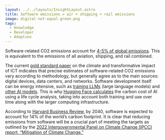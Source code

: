 ```yaml
---
layout: ../../layouts/InsightLayout.astro
title: Software emissions = air + shipping + rail emissions
image: digital-not-equal-green.png
tags:
  - Knowledge
  - Developer
  - Adoption
---
```


Software-related CO2 emissions account for [4-5% of global emissions](<https://www.cell.com/patterns/pdfExtended/S2666-3899(21)00188-4>). This is equivalent to the emissions of all aviation, shipping, and rail combined.

The current [gold standard paper](<https://www.cell.com/patterns/pdfExtended/S2666-3899(21)00188-4>) on the climate and transformative impact of ICT indicates that precise estimates of software-related CO2 emissions vary according to methodology, but generally agree as to the main sources: digital devices, data centers, and networks. Software development itself can be energy intensive, such as [training LLMs](https://dl.acm.org/doi/10.1145/3442188.3445922) (large language models) and [other AI models](https://hai.stanford.edu/news/ais-carbon-footprint-problem). This is why [Hugging Face calculates](https://www.technologyreview.com/2022/11/14/1063192/were-getting-a-better-idea-of-ais-true-carbon-footprint/) the carbon cost of AI using a life cycle analysis, taking into account both training and use over time along with the larger computing infrastructure.

According to [Harvard Business Review](https://hbr.org/2020/09/how-green-is-your-software), by 2040, software is expected to account for 14% of the world’s carbon footprint. It is clear that reducing emissions from software will be a crucial part of meeting the targets as outlined by the [2022 Intergovernmental Panel on Climate Change (IPCC) report, “Mitigation of Climate Change.”](https://www.ipcc.ch/report/sixth-assessment-report-working-group-3/)
